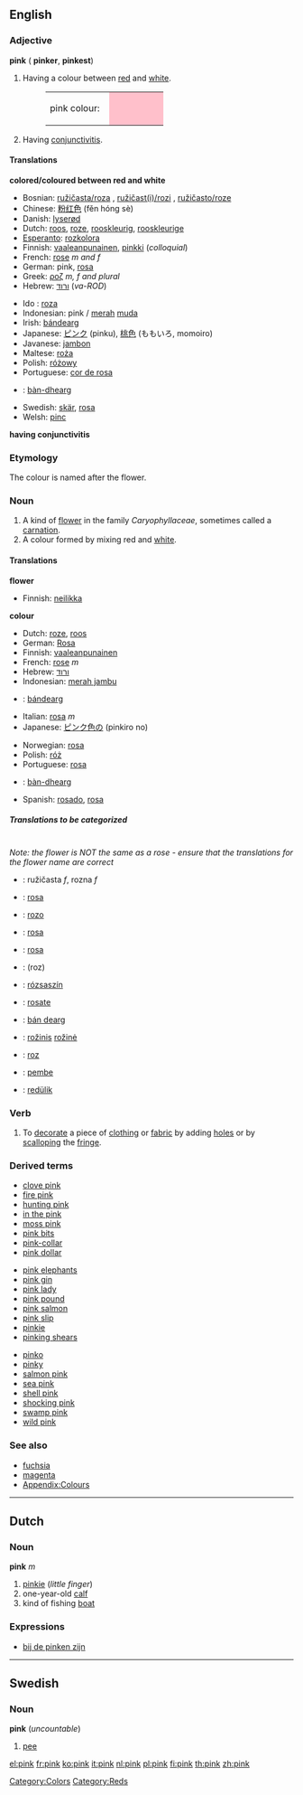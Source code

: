{{wikipedia}}
==English==

===Adjective===
'''pink''' ({{compar}} '''pinker''', {{superl}} '''pinkest''')

#<!--DefA-->Having a colour between [[red]] and [[white]].
#:<table><tr><td>pink colour: &nbsp;</td><td bgcolor="pink" width="80">&nbsp; </td></tr></table>
#<!--DefB-->Having [[conjunctivitis]].

====Translations====
<!--DefA-->'''colored/coloured between red and white'''
{{top}}
* Bosnian: [[ružičasta/roza]] {{f}}, [[ružičast(i)/rozi]] {{m}}, [[ružičasto/roze]] {{n}}
* Chinese: [[粉红色]] (fěn hóng sè)
* Danish: [[lyserød]]
* Dutch: [[roos]], [[roze]], [[rooskleurig]], [[rooskleurige]]
* [[Esperanto]]: [[rozkolora]]
* Finnish: [[vaaleanpunainen]], [[pinkki]] (''colloquial'')
* French: [[rose#French|rose]] ''m and f''
* German: pink, [[rosa]]
* Greek: [[ροζ]] ''m, f and plural''
* Hebrew: [[ורוד]] (''va-ROD'')
{{mid}}
* Ido : [[roza]]
* Indonesian: pink / [[merah]] [[muda]]
* Irish: [[bándearg]]
* Japanese: [[ピンク]] (pinku), [[桃色]] (ももいろ, momoiro)
* Javanese: [[jambon]]
* Maltese: [[roża]]
* Polish: [[różowy]] {{m}}
* Portuguese: [[cor de rosa]]
*{{gd}}: [[bàn-dhearg]]
* Swedish: [[skär]], [[rosa]]
* Welsh: [[pinc]]
{{bottom}}

<!--DefB-->'''having conjunctivitis'''
{{top}}
{{mid}}
{{bottom}}

===Etymology===
<!--etystub-->
The colour is named after the flower.<!--See the Wikipedia link-->

===Noun===
{{en-noun|pink|pinks}}

# <!--DefC-->A kind of [[flower]] in the family ''Caryophyllaceae'', sometimes called a [[carnation]].
# <!--DefD-->A colour formed by mixing red and [[white]].

====Translations====
<!--DefC-->'''flower'''
<!--NOTE: the flower "pink" is not the same as the flower "rose" - take care when adding translations!-->
{{top}}
*Finnish: [[neilikka]]
{{mid}}
{{bottom}}

<!--DefD-->'''colour'''
{{top}}
*Dutch: [[roze#Dutch|roze]], [[roos#Dutch|roos]]
*German: [[Rosa#German|Rosa]]
*Finnish: [[vaaleanpunainen]]<!--Note: "pinkki" is a reddish pink, like shocking pink-->
*French: [[rose#French|rose]] ''m''
*Hebrew: [[ורוד]]
*Indonesian: [[merah jambu]]
*{{ga}}: [[bándearg]]
*Italian: [[rosa#Italian|rosa]] ''m''
*Japanese: [[ピンク色]]の (pinkiro no)
{{mid}}
*Norwegian: [[rosa#Norwegian|rosa]]
*Polish: [[róż]] {{m}}
*Portuguese: [[rosa]]
*{{gd}}: [[bàn-dhearg]]
*Spanish: [[rosado]], [[rosa#Spanish|rosa]]
{{bottom}}

=====Translations to be categorized=====
<!--Remove this section once all of the translations below have been moved into the tables above.-->
{{checktrans}}<br>
''Note: the flower is NOT the same as a rose - ensure that the translations for the flower name are correct''
*{{ttbc|Bosnian}}: ružičasta ''f'', rozna ''f''
*{{ttbc|Catalan}}: [[rosa#Catalan|rosa]]
*{{ttbc|Esperanto}}: [[rozo]]
*{{ttbc|Galician}}: [[rosa#Galician|rosa]]
*{{ttbc|German}}: [[rosa#German|rosa]]
*{{ttbc|Greek}}: (roz)
*{{ttbc|Hungarian}}: [[rózsaszín]]
*{{ttbc|Interlingua}}: [[rosate]]
*{{ttbc|Irish}}: [[bán dearg]]
*{{ttbc|Lithuanian}}: [[rožinis]] [[rožinė]]
*{{ttbc|Romanian}}: [[roz]]
*{{ttbc|Turkish}}: [[pembe]]
*{{ttbc|Volapük}}: [[redülik]]

===Verb===
{{en-verb|pink|pinks|pinked|pinking}}

#To [[decorate]] a piece of [[clothing]] or [[fabric]] by adding [[holes]] or by [[scallop]]ing the [[fringe]].

===Derived terms===
{{top3}}
*[[clove pink]]
*[[fire pink]]
*[[hunting pink]]
*[[in the pink]]
*[[moss pink]]
*[[pink bits]]
*[[pink-collar]]
*[[pink dollar]]
{{mid3}}
*[[pink elephants]]
*[[pink gin]]
*[[pink lady]]
*[[pink pound]]
*[[pink salmon]]
*[[pink slip]]
*[[pinkie]]
*[[pinking shears]]
{{mid3}}
*[[pinko]]
*[[pinky]]
*[[salmon pink]]
*[[sea pink]]
*[[shell pink]]
*[[shocking pink]]
*[[swamp pink]]
*[[wild pink]]
{{bottom}}

===See also===
*[[fuchsia]]
*[[magenta]]
*[[Wiktionary_Appendix:Colours|Appendix:Colours]]

[[Category:Colors]]
[[Category:Reds]]

----
==Dutch==
===Noun===
'''pink''' ''m''

#<!--DefE-->[[pinkie]] (''little finger'')
#<!--DefF-->one-year-old [[calf]]
#<!--DefG-->kind of fishing [[boat]]<!--What is the English translation?-->

===Expressions===
*[[bij de pinken zijn]]

----
==Swedish==
===Noun===
'''pink''' (''uncountable'')

#<!--DefH-->[[pee]]

[[el:pink]]
[[fr:pink]]
[[ko:pink]]
[[it:pink]]
[[nl:pink]]
[[pl:pink]]
[[fi:pink]]
[[th:pink]]
[[zh:pink]]